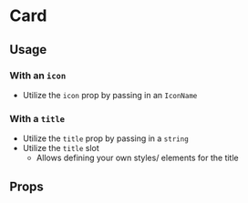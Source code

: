 
<Meta of={CardStories} />

# Card

<Canvas of={Primary} />

## Usage

### With an `icon`

- Utilize the `icon` prop by passing in an `IconName`

### With a `title`

- Utilize the `title` prop by passing in a `string`
- Utilize the `title` slot
  - Allows defining your own styles/ elements for the title

## Props

<ArgTypes story={PRIMARY_STORY} />
